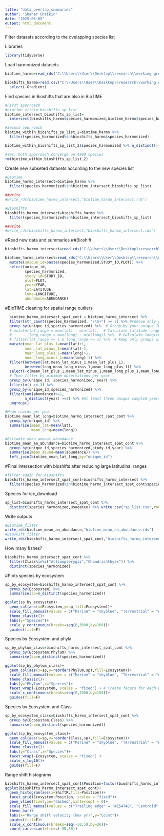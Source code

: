 ```yaml
---
title: "data_overlap_summaries"
author: "Shahar Chaikin"
date: "2025-05-05"
output: html_document
---
```


Filter datasets according to the ovelapping species list

Libraries
```r
library(tidyverse)
```

Load harmonized datasets
```r
biotime_harmo=read_rds("C:\\Users\\User\\Desktop\\research\\working groups\\iDiv_2024_25_sRED\\R\\sRED_demog_range_shifts\\stage_1_species_harmo\\biotime_harmo.rds")

bioshifts_harmo=read.csv("C:\\Users\\User\\Desktop\\research\\working groups\\iDiv_2024_25_sRED\\R\\sRED_demog_range_shifts\\stage_1_species_harmo\\bioshifts_harmo.csv") %>% 
  select(-Gradient)
```

Find species in Bioshifts that are also in BioTIME
```r
#First apprroach
#biotime_within_bioshifts_sp_list
biotime_intersect_bioshifts_sp_list=
  intersect(bioshifts_harmo$species_harmonized,biotime_harmo$species_harmonized)

#Second apprroach
biotime_within_bioshifts_sp_list_2=biotime_harmo %>% 
  filter(species_harmonized%in%bioshifts_harmo$species_harmonized)

biotime_within_bioshifts_sp_list_2$species_harmonized %>% n_distinct()

#Yes, both apprroach converge on 4990 species
rm(biotime_within_bioshifts_sp_list_2)
```

Create new subseted datasets according to the new species list
```r
#Biotime
biotime_harmo_intersect=biotime_harmo %>% 
  filter(species_harmonized%in%biotime_intersect_bioshifts_sp_list)

##write
#write_rds(biotime_harmo_intersect,"biotime_harmo_intersect.rds")

#Bioshifts
bioshifts_harmo_intersect=bioshifts_harmo %>% 
  filter(species_harmonized%in%biotime_intersect_bioshifts_sp_list)

##write
#write_rds(bioshifts_harmo_intersect,"bioshifts_harmo_intersect.rds")
```

#Read new data and summaries
##Bioshift
```r
bioshifts_harmo_intersect=read_rds("C:\\Users\\User\\Desktop\\research\\working groups\\iDiv_2024_25_sRED\\R\\sRED_demog_range_shifts\\stage_2_intersect_data/bioshifts_harmo_intersect.rds")

biotime_harmo_intersect=read_rds("C:\\Users\\User\\Desktop\\research\\working groups\\iDiv_2024_25_sRED\\R\\sRED_demog_range_shifts\\stage_2_intersect_data/biotime_harmo_intersect.rds") %>% #create unique pop and keep esential columns
  mutate(unique_id=paste(species_harmonized,STUDY_ID,PLOT)) %>% 
  select(unique_id,
         species_harmonized,
         study_id=STUDY_ID,
         plot=PLOT,
         year=YEAR,
         lat=LATITUDE,
         long=LONGITUDE,
         abundance=ABUNDANCE)
```

#BioTIME cleaning for spatial range outliers
```r
  biotime_harmo_intersect_spat_cont = biotime_harmo_intersect %>%
  filter(str_count(species_harmonized, "\\S+") >= 2) %>% #remove only genus species
  group_by(unique_id,species_harmonized) %>%  # Group by your unique ID
  # mutate(lat_range = max(lat) - min(lat),  # Calculate latitude range
  #        long_range = max(long) - min(long)) %>%  # Calculate longitude range
  # filter(lat_range <= 1 & long_range <= 1) %>%  # Keep only groups with ranges ≤1°
  mutate(mean_lat_plus_1=mean(lat)+1,
         mean_lat_minus_1=mean(lat)-1,
         mean_long_plus_1=mean(long)+1,
         mean_long_minus_1=mean(long)-1) %>% 
  filter(between(lat,mean_lat_minus_1,mean_lat_plus_1),
         between(long,mean_long_minus_1,mean_long_plus_1)) %>% 
  select(-c(mean_lat_plus_1,mean_lat_minus_1,mean_long_plus_1,mean_long_minus_1)) %>% 
  # Then filter by minimum observations per year
  group_by(unique_id, species_harmonized, year) %>%
  filter(n() >= 3) %>% 
  group_by(unique_id,species_harmonized) %>% 
  filter(sum(abundance)>=1,
         n_distinct(year) >=3) %>% #At least three unique sampled years
  ungroup()

#Mean coords per pop
biotime_mean_lat_long=biotime_harmo_intersect_spat_cont %>% 
  group_by(unique_id) %>% 
  summarise(mean_lat=mean(lat),
            mean_long=mean(long))

#Estiamte mean annual abundance
biotime_mean_an_abundance=biotime_harmo_intersect_spat_cont %>% 
  group_by(unique_id,species_harmonized,study_id,year) %>% 
  summarise(mean_abund=mean(abundance)) %>% 
  left_join(biotime_mean_lat_long,by="unique_id")
```


#Final intersection with bioshifts
after reducing large latitudinal ranges
```r
#filter again for bioshifts
bioshifts_harmo_intersect_spat_cont=bioshifts_harmo_intersect %>% 
  filter(species_harmonized%in%biotime_harmo_intersect_spat_cont$species_harmonized)
```

Species for icc_download
```r
sp_list=bioshifts_harmo_intersect_spat_cont %>% 
  distinct(species_harmonized,usageKey) %>% write.csv("sp_list.csv",row.names = F)
```


Write outputs
```r
#Biotime_filter
write_rds(biotime_mean_an_abundance,"biotime_mean_an_abundance.rds")
#Bioshift_filter
write_rds(bioshifts_harmo_intersect_spat_cont,"bioshifts_harmo_intersect_spat_cont.rds")
```

How many fishes?
```r
bioshifts_harmo_intersect_spat_cont %>% 
  filter(Class%in%c("Actinopterygii","Chondrichthyes")) %>% 
  distinct(species_harmonized)
```

#Plots
species by ecosystem
```r
sp_by_ecosystem=bioshifts_harmo_intersect_spat_cont %>% 
  group_by(Ecosystem) %>% 
  summarise(sp=n_distinct(species_harmonized))

ggplot(sp_by_ecosystem)+
  geom_col(aes(x=Ecosystem,y=sp,fill=Ecosystem))+
  scale_fill_manual(values = c("Marine" = "skyblue", "Terrestrial" = "#6FB74E"))+
  theme_classic()+
  labs(y="Speices")+
  scale_y_continuous(breaks=seq(0,3000,by=200))+
  guides(fill=F)
```

Species by Ecosystem and phyla
```r
sp_by_phylum_class=bioshifts_harmo_intersect_spat_cont %>% 
  group_by(Ecosystem,Phylum) %>% 
  summarise(sp=n_distinct(species_harmonized))

ggplot(sp_by_phylum_class)+
  geom_col(aes(x=sp,y=reorder(Phylum,sp),fill=Ecosystem))+
  scale_fill_manual(values = c("Marine" = "skyblue", "Terrestrial" = "#6FB74E"))+
  theme_classic()+
  labs(y="Phylum",x="Species")+
  facet_wrap(~Ecosystem, scales = "fixed") + # Create facets for each Ecosystem
  scale_x_continuous(breaks=seq(0,1000,by=150))+
  guides(fill=F)
```

Species by Ecosystem and Class
```r
sp_by_ecosystem_class=bioshifts_harmo_intersect_spat_cont %>% 
  group_by(Ecosystem,Class) %>% 
  summarise(sp=n_distinct(species_harmonized))

ggplot(sp_by_ecosystem_class)+
  geom_col(aes(x=sp,y=reorder(Class,sp),fill=Ecosystem))+
  scale_fill_manual(values = c("Marine" = "skyblue", "Terrestrial" = "#6FB74E"))+
  theme_classic()+
  labs(y="Class",x="Species")+
  facet_wrap(~Ecosystem, scales = "fixed") +
  scale_x_log10()+
  guides(fill=F)
```

Range shift histograms
```r
bioshifts_harmo_intersect_spat_cont$Position=factor(bioshifts_harmo_intersect_spat_cont$Position,levels = c("Trailing edge","Centroid","Leading edge"))
ggplot(bioshifts_harmo_intersect_spat_cont)+
  geom_histogram(aes(x=ShiftR,fill=Position))+
  facet_grid(Ecosystem~Position, scales = "fixed")+
  geom_vline(linetype="dashed",xintercept = 0)+
  scale_fill_manual(values = c("Trailing edge" = "#E5474B", "Centroid" = "black","Leading edge"="#92BAE3"))+
  theme_bw()+
  labs(x="Range shift velocity (km/ yr)",y="Count")+
  guides(fill=F)+
  scale_x_continuous(breaks=seq(-50,50,by=20))+
  coord_cartesian(xlim=c(-50,50))
```